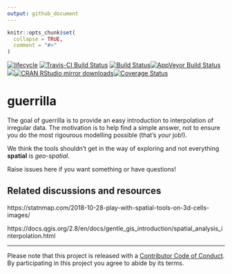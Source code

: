 ---
output: github_document
---

<!-- README.md is generated from README.Rmd. Please edit that file -->

```{r setup, include = FALSE}
knitr::opts_chunk$set(
  collapse = TRUE,
  comment = "#>"
)
```



  [![lifecycle](https://img.shields.io/badge/lifecycle-maturing-blue.svg)](https://www.tidyverse.org/lifecycle/#maturing) [![Travis-CI Build Status](http://badges.herokuapp.com/travis/hypertidy/guerrilla?branch=master&env=BUILD_NAME=trusty_release&label=linux)](https://travis-ci.org/hypertidy/guerrilla)
[![Build Status](http://badges.herokuapp.com/travis/hypertidy/guerrilla?branch=master&env=BUILD_NAME=osx_release&label=osx)](https://travis-ci.org/hypertidy/guerrilla)[![AppVeyor Build Status](https://ci.appveyor.com/api/projects/status/github/hypertidy/guerrilla?branch=master&svg=true)](https://ci.appveyor.com/project/hypertidy/guerrilla)[![](http://www.r-pkg.org/badges/version/guerrilla)](http://www.r-pkg.org/pkg/guerrilla)[![CRAN RStudio mirror downloads](http://cranlogs.r-pkg.org/badges/guerrilla)](http://www.r-pkg.org/pkg/guerrilla)[![Coverage Status](https://img.shields.io/codecov/c/github/hypertidy/guerrilla/master.svg)](https://codecov.io/github/hypertidy/guerrilla?branch=master)


# guerrilla

The goal of guerrilla is to provide an easy introduction to interpolation of irregular data. 
The motivation is to help find a simple answer, not to ensure you do the most rigourous
modelling possible (that's *your* job!). 

We think the tools shouldn't get in the way of exploring and not everything **spatial** is *geo-spatial*.


Raise issues here if you want something or have questions!


## Related discussions and resources

https://statnmap.com/2018-10-28-play-with-spatial-tools-on-3d-cells-images/

https://docs.qgis.org/2.8/en/docs/gentle_gis_introduction/spatial_analysis_interpolation.html


---

Please note that this project is released with a [Contributor Code of Conduct](https://github.com/hypertidy/guerrilla/blob/master/CONDUCT.md).
  By participating in this project you agree to abide by its terms.